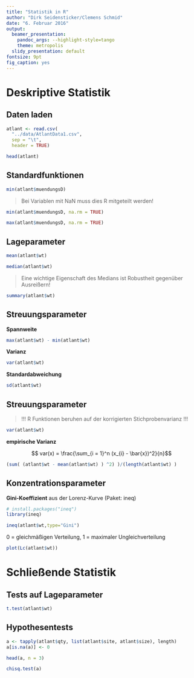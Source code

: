 ```yaml
--- 
title: "Statistik in R"
author: "Dirk Seidensticker/Clemens Schmid"
date: "6. Februar 2016"
output:
  beamer_presentation:
    pandoc_args: --highlight-style=tango
    theme: metropolis
  slidy_presentation: default
fontsize: 9pt
fig_caption: yes
---
```


# Deskriptive Statistik

## Daten laden

```r
atlant <- read.csv(
  "../data/AtlantData1.csv", 
  sep = "\t", 
  header = TRUE)
```

```r
head(atlant)
```

## Standardfunktionen

```r
min(atlant$muendungsD)
```

> Bei Variablen mit NaN muss dies R mitgeteilt werden!

```r
min(atlant$muendungsD, na.rm = TRUE)
```

```r
max(atlant$muendungsD, na.rm = TRUE)
```

## Lageparameter

```r
mean(atlant$wt)
```

```r
median(atlant$wt)
```

> Eine wichtige Eigenschaft des Medians ist Robustheit gegenüber Ausreißern!

```r
summary(atlant$wt)
```

## Streuungsparameter

**Spannweite**

```r
max(atlant$wt) - min(atlant$wt)
```

**Varianz**

```r
var(atlant$wt)
```

**Standardabweichung**

```r
sd(atlant$wt)
```

## Streuungsparameter

> !!!  R Funktionen beruhen auf der korrigierten Stichprobenvarianz !!!

```r
var(atlant$wt)
```

**empirische Varianz**

$$ var(x) = \frac{\sum_{i = 1}^n (x_{i} - \bar{x})^2}{n}$$

```r
(sum( (atlant$wt - mean(atlant$wt) ) ^2) )/(length(atlant$wt) )
```

## Konzentrationsparameter

**Gini-Koeffizient** aus der Lorenz-Kurve (Paket: ineq)

```r
# install.packages("ineq")
library(ineq)
```

```r
ineq(atlant$wt,type="Gini")
```

0 = gleichmäßigen Verteilung, 1 = maximaler Ungleichverteilung

```r
plot(Lc(atlant$wt))
```



# Schließende Statistik

## Tests auf Lageparameter

```r
t.test(atlant$wt)
```


##  Hypothesentests

```r
a <- tapply(atlant$qty, list(atlant$site, atlant$size), length)
a[is.na(a)] <- 0
```

```r
head(a, n = 3)
```

```r
chisq.test(a)
```